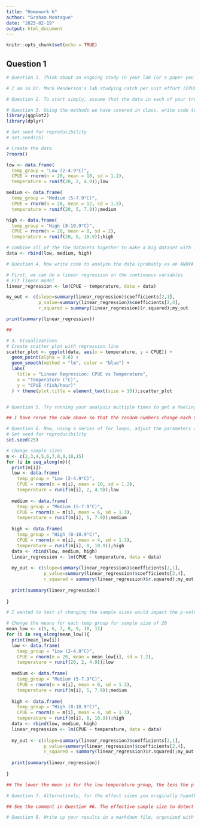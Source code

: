 ```yaml
---
title: "Homework 6"
author: "Graham Montague"
date: "2025-02-19"
output: html_document
---
```


```r
knitr::opts_chunk$set(echo = TRUE)
```

## Question 1

```r

# Question 1. Think about an ongoing study in your lab (or a paper you have read in a different class), and decide on a pattern that you might expect in your experiment if a specific hypothesis were true.

# I am in Dr. Mark Henderson's lab studying catch per unit effort (CPUE; fish/hr) of Atlantic Salmon in Lake Champlain using boat electrofishing. We have generated CPUE of Atlantic Salmon catch rates for a sampling protocol for fish collection for acoustic telemetry studies. Understanding the optimal sampling time is beneficial for us because we want to be most efficient while collecting fish in the field. We are interested in how the water temperature of Lake Champlain effects the CPUE of Atlantic Salmon. We hypothesize that as the water temperature increases, the CPUE of Atlantic Salmon will decrease because the Atlantic Salmon will be in deeper water and out of the electrical field where we are shocking (<15 ft.). The Atlantic Salmon are cold-water fish and want to live in the cooler and deeper waters when the surface temperature is higher. 

# Question 2. To start simply, assume that the data in each of your treatment groups follow a normal distribution. Specify the sample sizes, means, and variances for each group that would be reasonable if your hypothesis were true. You may need to consult some previous literature and/or an expert in the field to come up with these numbers.

# Question 3. Using the methods we have covered in class, write code to create a random data set that has these attributes. Organize these data into a data frame with the appropriate structure.
library(ggplot2)
library(dplyr)

# Set seed for reproducibility
# set.seed(25)

# Create the data
?rnorm()

low <- data.frame(
  temp_group = "Low (2-4.9°C)",
  CPUE = rnorm(n = 20, mean = 18, sd = 1.2),
  temperature = runif(20, 2, 4.9));low

medium <- data.frame(
  temp_group = "Medium (5-7.9°C)",
  CPUE = rnorm(n = 20, mean = 12, sd = 1.5),
  temperature = runif(20, 5, 7.9));medium

high <- data.frame(
  temp_group = "High (8-10.9°C)",
  CPUE = rnorm(n = 20, mean = 8, sd = 2),
  temperature = runif(20, 8, 10.9));high

# combine all of the the datasets together to make a big dataset with low, medium, and high datasets
data <- rbind(low, medium, high)

# Question 4. Now write code to analyze the data (probably as an ANOVA or regression analysis, but possibly as a logistic regression or contingency table analysis. Write code to generate a useful graph of the data.

# First, we can do a linear regression on the continuous variables 
# Fit linear model
linear_regression <- lm(CPUE ~ temperature, data = data)

my_out <- c(slope=summary(linear_regression)$coefficients[2,1],
            p_value=summary(linear_regression)$coefficients[2,4],
            r_squared = summary(linear_regression)$r.squared);my_out

print(summary(linear_regression))

## 

# 3. Visualizations
# Create scatter plot with regression line
scatter_plot <- ggplot(data, aes(x = temperature, y = CPUE)) +
  geom_point(alpha = 0.6) +
  geom_smooth(method = "lm", color = "blue") +
  labs(
    title = "Linear Regression: CPUE vs Temperature",
    x = "Temperature (°C)",
    y = "CPUE (fish/hour)"
  ) + theme(plot.title = element_text(size = 10));scatter_plot


# Question 5. Try running your analysis multiple times to get a feeling for how variable the results are with the same parameters, but different sets of random numbers.

## I have rerun the code above so that the random numbers change each time to see the differences!

# Question 6. Now, using a series of for loops, adjust the parameters of your data to explore how they might impact your results/analysis, and store the results of your for loops into an object so you can view it. For example, what happens if you were to start with a small sample size and then re-run your analysis? Would you still get a significant result? What if you were to increase that sample size by 5, or 10? How small can your sample size be before you detect a significant pattern (p < 0.05)? How small can the differences between the groups be (the “effect size”) for you to still detect a significant pattern?
# Set seed for reproducibility
set.seed(25)

# Change sample sizes
m <- c(2,3,4,5,6,7,8,9,10,15)
for (i in seq_along(m)){
  print(m[i])
  low <- data.frame(
    temp_group = "Low (2-4.9°C)",
    CPUE = rnorm(n = m[i], mean = 10, sd = 1.2),
    temperature = runif(m[i], 2, 4.9));low
  
  medium <- data.frame(
    temp_group = "Medium (5-7.9°C)",
    CPUE = rnorm(n = m[i], mean = 6, sd = 1.3),
    temperature = runif(m[i], 5, 7.9));medium
  
  high <- data.frame(
    temp_group = "High (8-10.9°C)",
    CPUE = rnorm(n = m[i], mean = 4, sd = 1.3),
    temperature = runif(m[i], 8, 10.9));high
  data <- rbind(low, medium, high)
  linear_regression <- lm(CPUE ~ temperature, data = data)
  
  my_out <- c(slope=summary(linear_regression)$coefficients[2,1],
              p_value=summary(linear_regression)$coefficients[2,4],
              r_squared = summary(linear_regression)$r.squared);my_out
  
  print(summary(linear_regression))
  
}

# I wanted to test if changing the sample sizes would impact the p-value and r-squared of the regression. I found a significant difference (p < 0.05) with 20 samples, so I wanted to see how if I decreased the sample size that at what sample size I would not see a significant difference. Therefore, I created a for loop and included various sample sizes and found that at 2 sample sizes, I did not see a significant difference. So, a sample size of 3 would be the effective sample size (this is the answer for Question 7). 

# Change the means for each temp group for sample size of 20
mean_low <- c(5, 6, 7, 8, 9, 10, 11)
for (i in seq_along(mean_low)){
  print(mean_low[i])
  low <- data.frame(
    temp_group = "Low (2-4.9°C)",
    CPUE = rnorm(n = 20, mean = mean_low[i], sd = 1.2),
    temperature = runif(20, 2, 4.9));low
  
  medium <- data.frame(
    temp_group = "Medium (5-7.9°C)",
    CPUE = rnorm(n = m[i], mean = 6, sd = 1.3),
    temperature = runif(m[i], 5, 7.9));medium
  
  high <- data.frame(
    temp_group = "High (8-10.9°C)",
    CPUE = rnorm(n = m[i], mean = 4, sd = 1.3),
    temperature = runif(m[i], 8, 10.9));high
  data <- rbind(low, medium, high)
  linear_regression <- lm(CPUE ~ temperature, data = data)
  
  my_out <- c(slope=summary(linear_regression)$coefficients[2,1],
              p_value=summary(linear_regression)$coefficients[2,4],
              r_squared = summary(linear_regression)$r.squared);my_out
  
  print(summary(linear_regression))
  
}

## The lower the mean is for the low temperature group, the less the p value gets from the regression analysis. This does mot really have any significant management implications because you really can not alter the means (the data is the data that you collect) however, for practicing the for loop, it was helpful to do. 

# Question 7. Alternatively, for the effect sizes you originally hypothesized, what is the minimum sample size you would need in order to detect a statistically significant effect? Again, run the model a few times with the same parameter set to get a feeling for the effect of random variation in the data.

## See the comment in Question #6. The effective sample size to detect a significant difference in the linear regression would be 

# Question 8. Write up your results in a markdown file, organized with headers and different code chunks to show your analysis. Be explicit in your explanation and justification for sample sizes, means, and variances.




```